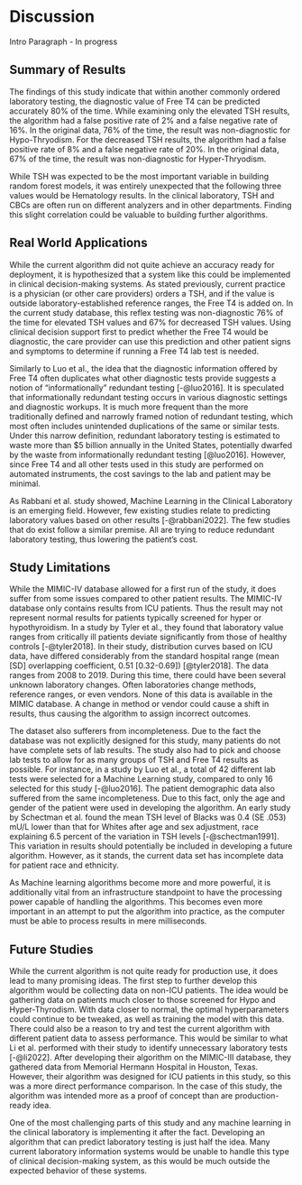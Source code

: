 # Discussion

Intro Paragraph - In progress<!--# Write after I write everything else -->

## Summary of Results

The findings of this study indicate that within another commonly ordered laboratory testing, the diagnostic value of Free T4 can be predicted accurately 80% of the time. While examining only the elevated TSH results, the algorithm had a false positive rate of 2% and a false negative rate of 16%. In the original data, 76% of the time, the result was non-diagnostic for Hypo-Thryodism. For the decreased TSH results, the algorithm had a false positive rate of 8% and a false negative rate of 20%. In the original data, 67% of the time, the result was non-diagnostic for Hyper-Thryodism.

While TSH was expected to be the most important variable in building random forest models, it was entirely unexpected that the following three values would be Hematology results. In the clinical laboratory, TSH and CBCs are often run on different analyzers and in other departments. Finding this slight correlation could be valuable to building further algorithms.

## Real World Applications

While the current algorithm did not quite achieve an accuracy ready for deployment, it is hypothesized that a system like this could be implemented in clinical decision-making systems. As stated previously, current practice is a physician (or other care providers) orders a TSH, and if the value is outside laboratory-established reference ranges, the Free T4 is added on. In the current study database, this reflex testing was non-diagnostic 76% of the time for elevated TSH values and 67% for decreased TSH values. Using clinical decision support first to predict whether the Free T4 would be diagnostic, the care provider can use this prediction and other patient signs and symptoms to determine if running a Free T4 lab test is needed.

Similarly to Luo et al., the idea that the diagnostic information offered by Free T4 often duplicates what other diagnostic tests provide suggests a notion of "informationally" redundant testing [-@luo2016]. It is speculated that informationally redundant testing occurs in various diagnostic settings and diagnostic workups. It is much more frequent than the more traditionally defined and narrowly framed notion of redundant testing, which most often includes unintended duplications of the same or similar tests. Under this narrow definition, redundant laboratory testing is estimated to waste more than \$5 billion annually in the United States, potentially dwarfed by the waste from informationally redundant testing [@luo2016]. However, since Free T4 and all other tests used in this study are performed on automated instruments, the cost savings to the lab and patient may be minimal.

As Rabbani et al. study showed, Machine Learning in the Clinical Laboratory is an emerging field. However, few existing studies relate to predicting laboratory values based on other results [-@rabbani2022]. The few studies that do exist follow a similar premise. All are trying to reduce redundant laboratory testing, thus lowering the patient's cost.

## Study Limitations

While the MIMIC-IV database allowed for a first run of the study, it does suffer from some issues compared to other patient results. The MIMIC-IV database only contains results from ICU patients. Thus the result may not represent normal results for patients typically screened for hyper or hypothyroidism. In a study by Tyler et al., they found that laboratory value ranges from critically ill patients deviate significantly from those of healthy controls [-@tyler2018]. In their study, distribution curves based on ICU data, have differed considerably from the standard hospital range (mean \[SD\] overlapping coefficient, 0.51 \[0.32-0.69\]) [@tyler2018]. The data ranges from 2008 to 2019. During this time, there could have been several unknown laboratory changes. Often laboratories change methods, reference ranges, or even vendors. None of this data is available in the MIMIC database. A change in method or vendor could cause a shift in results, thus causing the algorithm to assign incorrect outcomes.

The dataset also sufferers from incompleteness. Due to the fact the database was not explicitly designed for this study, many patients do not have complete sets of lab results. The study also had to pick and choose lab tests to allow for as many groups of TSH and Free T4 results as possible. For instance, in a study by Luo et al., a total of 42 different lab tests were selected for a Machine Learning study, compared to only 16 selected for this study [-@luo2016]. The patient demographic data also suffered from the same incompleteness. Due to this fact, only the age and gender of the patient were used in developing the algorithm. An early study by Schectman et al. found the mean TSH level of Blacks was 0.4 (SE .053) mU/L lower than that for Whites after age and sex adjustment, race explaining 6.5 percent of the variation in TSH levels [-@schectman1991]. This variation in results should potentially be included in developing a future algorithm. However, as it stands, the current data set has incomplete data for patient race and ethnicity.

As Machine learning algorithms become more and more powerful, it is additionally vital from an infrastructure standpoint to have the processing power capable of handling the algorithms. This becomes even more important in an attempt to put the algorithm into practice, as the computer must be able to process results in mere milliseconds.

## Future Studies

While the current algorithm is not quite ready for production use, it does lead to many promising ideas. The first step to further develop this algorithm would be collecting data on non-ICU patients. The idea would be gathering data on patients much closer to those screened for Hypo and Hyper-Thyrodism. With data closer to normal, the optimal hyperparameters could continue to be tweaked, as well as training the model with this data. There could also be a reason to try and test the current algorithm with different patient data to assess performance. This would be similar to what Li et al. performed with their study to identify unnecessary laboratory tests [-@li2022]. After developing their algorithm on the MIMIC-III database, they gathered data from Memorial Hermann Hospital in Houston, Texas. However, their algorithm was designed for ICU patients in this study, so this was a more direct performance comparison. In the case of this study, the algorithm was intended more as a proof of concept than are production-ready idea.

One of the most challenging parts of this study and any machine learning in the clinical laboratory is implementing it after the fact. Developing an algorithm that can predict laboratory testing is just half the idea. Many current laboratory information systems would be unable to handle this type of clinical decision-making system, as this would be much outside the expected behavior of these systems.
